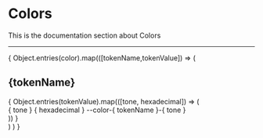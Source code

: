 
<Meta title="Tokens/Colors" />

# Colors

This is the documentation section about Colors

___

<div 
    style={{
        display: 'grid', 
        gap: '2rem', 
        marginTop: '1.5rem'
    }}
>
    {
    Object.entries(color).map(([tokenName,tokenValue]) => (
        <div>
            <h2 
                style={{ 
                    borderBottom: 'none' 
                }}
            >
                {tokenName}
            </h2>
            <div 
                style={{
                    display: 'flex', 
                    gap: '1rem'
                }}
            >
                {
                    Object.entries(tokenValue).map(([tone, hexadecimal]) => (
                        <div 
                            style={{
                                display: 'grid', 
                                gap: '0.5rem'
                            }} 
                        >
                            <div 
                                style={{
                                    display: 'flex', 
                                    alignItems: 'center', 
                                    justifyContent: 'center',
                                    width: '150px', 
                                    height: '70px', 
                                    borderRadius: '4px', 
                                    fontSize: '1rem', 
                                    boxShadow: '3px 2px 12px rgba(0,0,0,0.15)', 
                                    background: hexadecimal
                                }} 
                            />
                            <span>{ tone }</span>
                            <span 
                                style={{ 
                                    fontSize: '0.75rem', 
                                    fontFamily: 'monospace'
                                }}
                            >
                                { hexadecimal }
                            </span>
                            <span 
                                style={{ 
                                    fontSize: '0.75rem', 
                                    fontFamily: 'monospace'
                                }}
                            >
                                --color-{ tokenName }-{ tone }
                            </span>
                        </div>
                ))
                }
            </div>
        </div>
    )
    )
    }
</div>